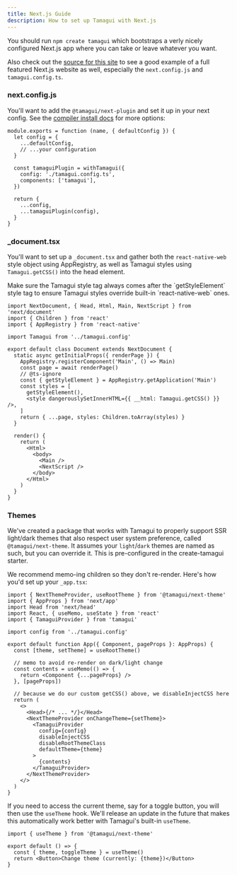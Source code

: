 ```yaml
---
title: Next.js Guide
description: How to set up Tamagui with Next.js
---
```


You should run `npm create tamagui` which bootstraps a verly nicely configured Next.js app where you can take or leave whatever you want.

Also check out the [source for this site](https://github.com/tamagui/tamagui/tree/master/apps/site) to see a good example of a full featured Next.js website as well, especially the `next.config.js` and `tamagui.config.ts`.

### next.config.js

You'll want to add the `@tamagui/next-plugin` and set it up in your next config. See the [compiler install docs](/docs/intro/compiler-install) for more options:

```tsx
module.exports = function (name, { defaultConfig }) {
  let config = {
    ...defaultConfig,
    // ...your configuration
  }

  const tamaguiPlugin = withTamagui({
    config: './tamagui.config.ts',
    components: ['tamagui'],
  })

  return {
    ...config,
    ...tamaguiPlugin(config),
  }
}
```

### \_document.tsx

You'll want to set up a `_document.tsx` and gather both the `react-native-web` style object using AppRegistry, as well as Tamagui styles using `Tamagui.getCSS()` into the head element.

<Notice>
  Make sure the Tamagui style tag always comes after the `getStyleElement` style tag to
  ensure Tamagui styles override built-in `react-native-web` ones.
</Notice>

```tsx
import NextDocument, { Head, Html, Main, NextScript } from 'next/document'
import { Children } from 'react'
import { AppRegistry } from 'react-native'

import Tamagui from '../tamagui.config'

export default class Document extends NextDocument {
  static async getInitialProps({ renderPage }) {
    AppRegistry.registerComponent('Main', () => Main)
    const page = await renderPage()
    // @ts-ignore
    const { getStyleElement } = AppRegistry.getApplication('Main')
    const styles = [
      getStyleElement(),
      <style dangerouslySetInnerHTML={{ __html: Tamagui.getCSS() }} />,
    ]
    return { ...page, styles: Children.toArray(styles) }
  }

  render() {
    return (
      <Html>
        <body>
          <Main />
          <NextScript />
        </body>
      </Html>
    )
  }
}
```

### Themes

We've created a package that works with Tamagui to properly support SSR light/dark themes that also respect user system preference, called `@tamagui/next-theme`. It assumes your `light`/`dark` themes are named as such, but you can override it. This is pre-configured in the create-tamagui starter.

We recommend memo-ing children so they don't re-render. Here's how you'd set up your `_app.tsx`:

```tsx
import { NextThemeProvider, useRootTheme } from '@tamagui/next-theme'
import { AppProps } from 'next/app'
import Head from 'next/head'
import React, { useMemo, useState } from 'react'
import { TamaguiProvider } from 'tamagui'

import config from '../tamagui.config'

export default function App({ Component, pageProps }: AppProps) {
  const [theme, setTheme] = useRootTheme()

  // memo to avoid re-render on dark/light change
  const contents = useMemo(() => {
    return <Component {...pageProps} />
  }, [pageProps])

  // because we do our custom getCSS() above, we disableInjectCSS here
  return (
    <>
      <Head>{/* ... */}</Head>
      <NextThemeProvider onChangeTheme={setTheme}>
        <TamaguiProvider
          config={config}
          disableInjectCSS
          disableRootThemeClass
          defaultTheme={theme}
        >
          {contents}
        </TamaguiProvider>
      </NextThemeProvider>
    </>
  )
}
```

If you need to access the current theme, say for a toggle button, you will then use the `useTheme` hook. We'll release an update in the future that makes this automatically work better with Tamagui's built-in `useTheme`.

```tsx
import { useTheme } from '@tamagui/next-theme'

export default () => {
  const { theme, toggleTheme } = useTheme()
  return <Button>Change theme (currently: {theme})</Button>
}
```
